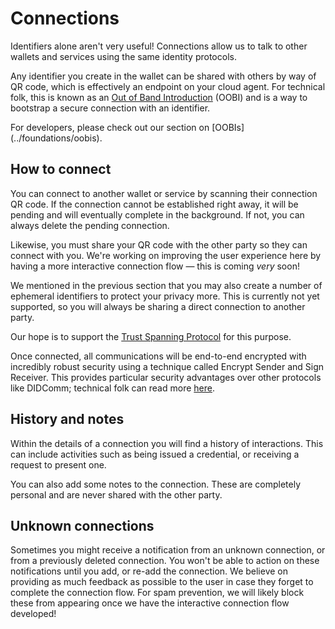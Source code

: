 
# Connections

Identifiers alone aren't very useful!
Connections allow us to talk to other wallets and services using the same identity protocols.

Any identifier you create in the wallet can be shared with others by way of QR code, which is effectively an endpoint on your cloud agent.
For technical folk, this is known as an [Out of Band Introduction](https://trustoverip.github.io/tswg-keri-specification/#out-of-band-introduction-oobi) (OOBI) and is a way to bootstrap a secure connection with an identifier.

<Callout type="info">
  For developers, please check out our section on [OOBIs](../foundations/oobis).
</Callout>

## How to connect

You can connect to another wallet or service by scanning their connection QR code.
If the connection cannot be established right away, it will be pending and will eventually complete in the background.
If not, you can always delete the pending connection.

Likewise, you must share your QR code with the other party so they can connect with you.
We're working on improving the user experience here by having a more interactive connection flow — this is coming _very_ soon!

<Callout type="info">
  We mentioned in the previous section that you may also create a number of ephemeral identifiers to protect your privacy more.
  This is currently not yet supported, so you will always be sharing a direct connection to another party.

  Our hope is to support the [Trust Spanning Protocol](https://trustoverip.github.io/tswg-tsp-specification/) for this purpose.
</Callout>

Once connected, all communications will be end-to-end encrypted with incredibly robust security using a technique called Encrypt Sender and Sign Receiver.
This provides particular security advantages over other protocols like DIDComm; technical folk can read more [here](https://github.com/SmithSamuelM/Papers/blob/master/whitepapers/SPAC_Message.md#best-combined-authenticity-and-confidentiality).

## History and notes

Within the details of a connection you will find a history of interactions.
This can include activities such as being issued a credential, or receiving a request to present one.

You can also add some notes to the connection.
These are completely personal and are never shared with the other party.

## Unknown connections

Sometimes you might receive a notification from an unknown connection, or from a previously deleted connection.
You won't be able to action on these notifications until you add, or re-add the connection.
We believe on providing as much feedback as possible to the user in case they forget to complete the connection flow.
For spam prevention, we will likely block these from appearing once we have the interactive connection flow developed!
